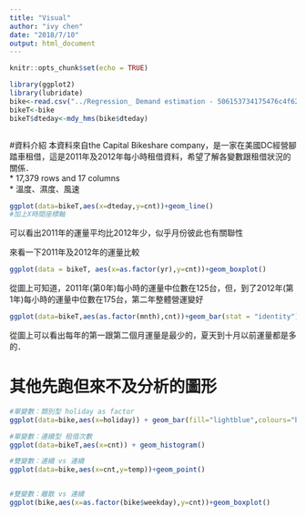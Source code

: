 ```yaml
---
title: "Visual"
author: "ivy chen"
date: "2018/7/10"
output: html_document
---
```


```r
knitr::opts_chunk$set(echo = TRUE)
```

```r
library(ggplot2)
library(lubridate)
bike<-read.csv("../Regression_ Demand estimation - 506153734175476c4f62416c57734963.faa6ba63383c4086ba587abf26b85814.v1-default-1643 - Results dataset.csv")
bikeT<-bike
bikeT$dteday<-mdy_hms(bike$dteday)



```


#資料介紹
本資料來自the Capital Bikeshare company，是一家在美國DC經營腳踏車租借，這是2011年及2012年每小時租借資料，希望了解各變數跟租借狀況的關係．  
* 17,379 rows and 17 columns  
* 溫度、濕度、風速 

``` r
ggplot(data=bikeT,aes(x=dteday,y=cnt))+geom_line()
#加上X時間座標軸
```

可以看出2011年的運量平均比2012年少，似乎月份彼此也有關聯性

來看一下2011年及2012年的運量比較

```r
ggplot(data = bikeT, aes(x=as.factor(yr),y=cnt))+geom_boxplot()
```

從圖上可知道，2011年(第0年)每小時的運量中位數在125台，但，到了2012年(第1年)每小時的運量中位數在175台，第二年整體營運變好

```r
ggplot(data=bikeT,aes(as.factor(mnth),cnt))+geom_bar(stat = "identity")+facet_grid(as.factor(yr)~.)
```

從圖上可以看出每年的第一跟第二個月運量是最少的，夏天到十月以前運量都是多的．


# 其他先跑但來不及分析的圖形

```r

#單變數：類別型 holiday as factor
ggplot(data=bike,aes(x=holiday)) + geom_bar(fill="lightblue",colours="black")

#單變數：連續型 租借次數
ggplot(data=bikeT,aes(x=cnt)) + geom_histogram()

#雙變數：連續 vs 連續 
ggplot(data=bike,aes(x=cnt,y=temp))+geom_point()


#雙變數：離散 vs 連續 
ggplot(bike,aes(x=as.factor(bike$weekday),y=cnt))+geom_boxplot()
```